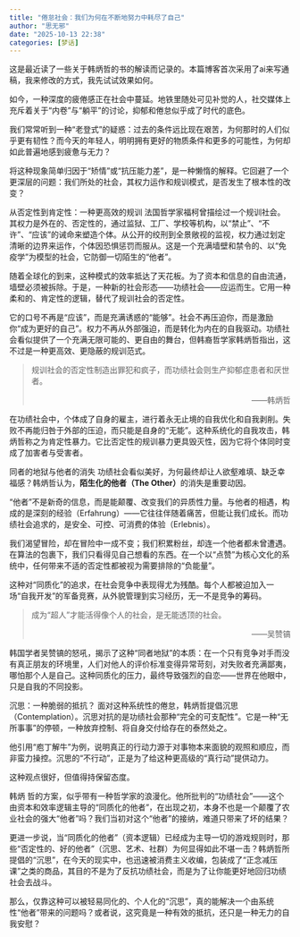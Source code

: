 ```yaml
---
title: "倦怠社会：我们为何在不断地努力中耗尽了自己"
author: "思无邪"
date: "2025-10-13 22:38"
categories: [梦话]
---
```


这是最近读了一些关于韩炳哲的书的解读而记录的。本篇博客首次采用了ai来写通稿，我来修改的方式，我先试试效果如何。

如今，一种深度的疲倦感正在社会中蔓延。地铁里随处可见补觉的人，社交媒体上充斥着关于“内卷”与“躺平”的讨论，抑郁和倦怠似乎成了时代的底色。

我们常常听到一种“老登式”的疑惑：过去的条件远比现在艰苦，为何那时的人们似乎更有韧性？而今天的年轻人，明明拥有更好的物质条件和更多的可能性，为何却如此普遍地感到疲惫与无力？

将这种现象简单归因于“矫情”或“抗压能力差”，是一种懒惰的解释。它回避了一个更深层的问题：我们所处的社会，其权力运作和规训模式，是否发生了根本性的改变？

从否定性到肯定性：一种更高效的规训
法国哲学家福柯曾描绘过一个规训社会。其权力是外在的、否定性的，通过监狱、工厂、学校等机构，以“禁止”、“不许”、“应该”的诫命来塑造个体。从公开的绞刑到全景敞视的监视，权力通过划定清晰的边界来运作，个体因恐惧惩罚而服从。这是一个充满墙壁和禁令的、以“免疫学”为模型的社会，它防御一切陌生的“他者”。

随着全球化的到来，这种模式的效率抵达了天花板。为了资本和信息的自由流通，墙壁必须被拆除。于是，一种新的社会形态——功绩社会——应运而生。它用一种柔和的、肯定性的逻辑，替代了规训社会的否定性。

它的口号不再是“应该”，而是充满诱惑的“能够”。社会不再压迫你，而是激励你“成为更好的自己”。权力不再从外部强迫，而是转化为内在的自我驱动。功绩社会看似提供了一个充满无限可能的、更自由的舞台，但韩裔哲学家韩炳哲指出，这不过是一种更高效、更隐蔽的规训范式。

>规训社会的否定性制造出罪犯和疯子，而功绩社会则生产抑郁症患者和厌世者。
>
><p align="right">——韩炳哲</p>

在功绩社会中，个体成了自身的雇主，进行着永无止境的自我优化和自我剥削。失败不再能归咎于外部的压迫，而只能是自身的“无能”。这种系统化的自我攻击，韩炳哲称之为肯定性暴力。它比否定性的规训暴力更具毁灭性，因为它将个体同时变成了加害者与受害者。

同者的地狱与他者的消失
功绩社会看似美好，为何最终却让人欲壑难填、缺乏幸福感？韩炳哲认为，**陌生化的他者（The Other）**的消失是重要动因。

“他者”不是新奇的信息，而是能颠覆、改变我们的异质性力量。与他者的相遇，构成的是深刻的经验（Erfahrung）——它往往伴随着痛苦，但能让我们成长。而功绩社会追求的，是安全、可控、可消费的体验（Erlebnis）。

我们渴望冒险，却在冒险中一成不变；我们积累粉丝，却连一个他者都未曾遭遇。在算法的包裹下，我们只看得见自己想看的东西。在一个以“点赞”为核心文化的系统中，任何带来不适的否定性都被视为需要排除的“负能量”。

这种对“同质化”的追求，在社会竞争中表现得尤为残酷。每个人都被迫加入一场“自我开发”的军备竞赛，从外貌管理到实习经历，无一不是竞争的筹码。

>成为“超人”才能活得像个人的社会，是无能透顶的社会。
>
><p align="right">——吴赞镐</p>

韩国学者吴赞镐的怒吼，揭示了这种“同者地狱”的本质：在一个只有竞争对手而没有真正朋友的环境里，人们对他人的评价标准变得异常苛刻，对失败者充满鄙夷，哪怕那个人是自己。这种同质化的压力，最终导致强烈的自恋——世界在他眼中，只是自我的不同投影。

沉思：一种脆弱的抵抗？
面对这种系统性的倦怠，韩炳哲提倡沉思（Contemplation）。沉思对抗的是功绩社会那种“完全的可支配性”。它是一种“无所事事”的停顿，一种放弃控制、将自身交付给存在的泰然处之。

他引用“庖丁解牛”为例，说明真正的行动力源于对事物本来面貌的观照和顺应，而非蛮力操控。沉思的“不行动”，正是为了给这种更高级的“真行动”提供动力。

这种观点很好，但值得持保留态度。

韩炳
哲的方案，似乎带有一种哲学家的浪漫化。他所批判的“功绩社会”——这个由资本和效率逻辑主导的“同质化的他者”，在出现之初，本身不也是一个颠覆了农业社会的强大“他者”吗？我们当初对这个“他者”的接纳，难道只带来了坏的结果？

更进一步说，当“同质化的他者”（资本逻辑）已经成为主导一切的游戏规则时，那些“否定性的、好的他者”（沉思、艺术、社群）为何显得如此不堪一击？韩炳哲所提倡的“沉思”，在今天的现实中，也迅速被消费主义收编，包装成了“正念减压课”之类的商品，其目的不是为了反抗功绩社会，而是为了让你能更好地回归功绩社会去战斗。

那么，仅靠这种可以被轻易同化的、个人化的“沉思”，真的能解决一个由系统性“他者”带来的问题吗？或者说，这究竟是一种有效的抵抗，还只是一种无力的自我安慰？
